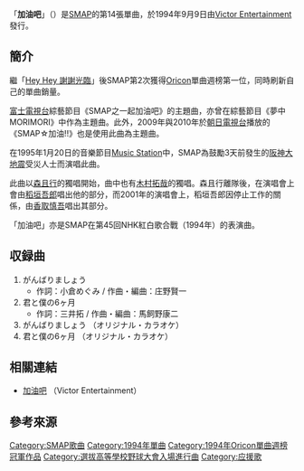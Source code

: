 {{infobox Single
| Name       = 加油吧
| Artist     = [[SMAP|SMAP]]
| from Album = [[COOL|COOL]]
[[Smap_Vest|Smap Vest]]
| A-side     =
| B-side     = 你和我的6個月
| Released   = 1994年9月9日
| Length     = 
| Genre      = [[J-POP|J-POP]]
| Label      = [[勝利娛樂|Victor Entertainment]]
| Chart position = *第1位（[[Oricon|Oricon]]）<ref>[http://www.oricon.co.jp/prof/artist/22180/products/music/292771/2/ 《加油吧》在Oricon網站的簡介]{{ja}}</ref>
| Certification = 
| Last single = '''SMAP'''<br/>[[Original_Smile|Original Smile]]<br/>（1994年）
| This single = '''SMAP'''<br/>'''加油吧'''<br/>（1994年）
| Next single = '''SMAP'''<br/>[[應該沒問題|應該沒問題]]<br/>（1994年）}}

「'''加油吧'''」（{{lang-ja|がんばりましょう}}）是[[SMAP|SMAP]]的第14張單曲，於1994年9月9日由[[勝利娛樂|Victor Entertainment]]發行。

==簡介==
繼「[[Hey_Hey_謝謝光臨|Hey Hey 謝謝光臨]]」後SMAP第2次獲得[[Oricon|Oricon]]單曲週榜第一位，同時刷新自己的單曲銷量。

[[富士電視台|富士電視台]]綜藝節目《SMAP之一起加油吧》的主題曲，亦曾在綜藝節目《夢中MORIMORI》中作為主題曲。此外，2009年與2010年於[[朝日電視台|朝日電視台]]播放的《SMAP☆加油!!》也是使用此曲為主題曲。

在1995年1月20日的音樂節目[[Music_Station|Music Station]]中，SMAP為鼓勵3天前發生的[[阪神大地震|阪神大地震]]受災人士而演唱此曲。

此曲以[[森且行|森且行]]的獨唱開始，曲中也有[[木村拓哉|木村拓哉]]的獨唱。森且行離隊後，在演唱會上會由[[稻垣吾郎|稻垣吾郎]]唱出他的部分，而2001年的演唱會上，稻垣吾郎因停止工作的關係，由[[香取慎吾|香取慎吾]]唱出其部分。

「加油吧」亦是SMAP在第45回NHK紅白歌合戰（1994年）的表演曲。

==収録曲==
# がんばりましょう
#* 作詞：小倉めぐみ / 作曲・編曲：庄野賢一
# 君と僕の6ヶ月
#* 作詞：三井拓 / 作曲・編曲：馬飼野康二
# がんばりましょう （オリジナル・カラオケ）
# 君と僕の6ヶ月 （オリジナル・カラオケ）

==相關連結==
* [http://www.jvcmusic.co.jp/-/Discography/A002763/VIDL-10548.html 加油吧]{{Wayback|url=http://www.jvcmusic.co.jp/-/Discography/A002763/VIDL-10548.html |date=20110903125116 }} （Victor Entertainment）{{ja}}

==參考來源==
{{reflist}}

{{SMAP}}
{{選拔高等學校野球大會入場進行曲}}

{{DEFAULTSORT:Ganbarimashō}}
[[Category:SMAP歌曲|Category:SMAP歌曲]]
[[Category:1994年單曲|Category:1994年單曲]]
[[Category:1994年Oricon單曲週榜冠軍作品|Category:1994年Oricon單曲週榜冠軍作品]]
[[Category:選拔高等學校野球大會入場進行曲|Category:選拔高等學校野球大會入場進行曲]]
[[Category:应援歌|Category:应援歌]]